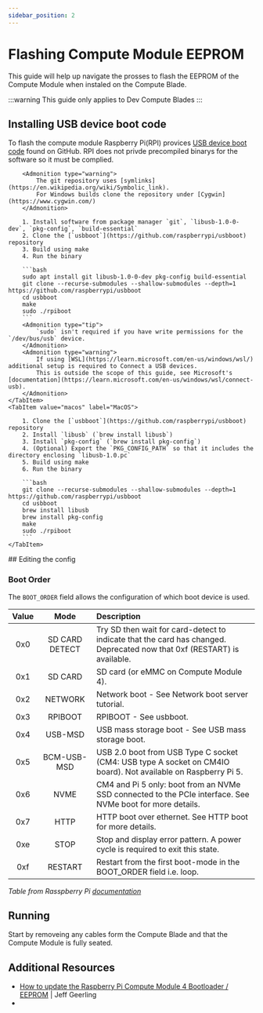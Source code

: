 ```yaml
---
sidebar_position: 2
---
```



# Flashing Compute Module EEPROM
This guide will help up navigate the prosses to flash the EEPROM of the Compute Module when instaled on the Compute Blade.

:::warning
This guide only applies to Dev Compute Blades
:::

## Installing USB device boot code
To flash the compute module Raspberry Pi(RPI) provices [USB device boot code](https://github.com/raspberrypi/usbboot) found on GitHub. 
RPI does not privde precompiled binarys for the software so it must be complied.
<Tabs groupId='system'>
    <TabItem value="linux" label="Linux / Cygwin / WSL" default >

        <Admonition type="warning">
            The git repository uses [symlinks](https://en.wikipedia.org/wiki/Symbolic_link).
            For Windows builds clone the repository under [Cygwin](https://www.cygwin.com/)
        </Admonition>

        1. Install software from package manager `git`, `libusb-1.0-0-dev`, `pkg-config`, `build-essential`
        2. Clone the [`usbboot`](https://github.com/raspberrypi/usbboot) repository
        3. Build using make
        4. Run the binary

        ```bash
        sudo apt install git libusb-1.0-0-dev pkg-config build-essential
        git clone --recurse-submodules --shallow-submodules --depth=1 https://github.com/raspberrypi/usbboot
        cd usbboot
        make
        sudo ./rpiboot
        ```
        <Admonition type="tip">
            `sudo` isn't required if you have write permissions for the `/dev/bus/usb` device.
        </Admonition>
        <Admonition type="warning">
            If using [WSL](https://learn.microsoft.com/en-us/windows/wsl/) additional setup is required to Connect a USB devices.
            This is outside the scope of this guide, see Microsoft's [documentation](https://learn.microsoft.com/en-us/windows/wsl/connect-usb).
        </Admonition>
    </TabItem>
    <TabItem value="macos" label="MacOS">

        1. Clone the [`usbboot`](https://github.com/raspberrypi/usbboot) repository
        2. Install `libusb` (`brew install libusb`)
        3. Install `pkg-config` (`brew install pkg-config`)
        4. (Optional) Export the `PKG_CONFIG_PATH` so that it includes the directory enclosing `libusb-1.0.pc`
        5. Build using make
        6. Run the binary

        ```bash
        git clone --recurse-submodules --shallow-submodules --depth=1 https://github.com/raspberrypi/usbboot
        cd usbboot
        brew install libusb
        brew install pkg-config
        make
        sudo ./rpiboot
        ```
    </TabItem>
</Tabs>
## Editing the config

### Boot Order
The `BOOT_ORDER` field allows the configuration of which boot device is used.



| Value	| Mode           | Description                                                                                                             |
| :---: | :------------: | :---------------------------------------------------------------------------------------------------------------------- |
| 0x0   | SD CARD DETECT | Try SD then wait for card-detect to indicate that the card has changed. Deprecated now that 0xf (RESTART) is available. |
| 0x1   | SD CARD        | SD card (or eMMC on Compute Module 4).                                                                                  |
| 0x2   | NETWORK        | Network boot - See Network boot server tutorial.                                                                        |
| 0x3   | RPIBOOT        | RPIBOOT - See usbboot.                                                                                                  |
| 0x4   | USB-MSD        | USB mass storage boot - See USB mass storage boot.                                                                      |
| 0x5   | BCM-USB-MSD    | USB 2.0 boot from USB Type C socket (CM4: USB type A socket on CM4IO board). Not available on Raspberry Pi 5.           |
| 0x6   | NVME           | CM4 and Pi 5 only: boot from an NVMe SSD connected to the PCIe interface. See NVMe boot for more details.               |
| 0x7   | HTTP           | HTTP boot over ethernet. See HTTP boot for more details.                                                                |
| 0xe   | STOP           | Stop and display error pattern. A power cycle is required to exit this state.                                           |
| 0xf   | RESTART        | Restart from the first boot-mode in the BOOT_ORDER field i.e. loop.                                                     |

*Table from Rasspberry Pi [documentation](https://www.raspberrypi.com/documentation/computers/raspberry-pi.html#boot_order-fields)*

## Running
Start by removeing any cables form the Compute Blade and that the Compute Module is fully seated.


## Additional Resources
- [How to update the Raspberry Pi Compute Module 4 Bootloader / EEPROM](https://www.jeffgeerling.com/blog/2022/how-update-raspberry-pi-compute-module-4-bootloader-eeprom) | Jeff Geerling
- 